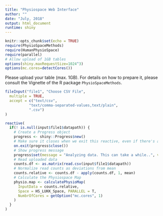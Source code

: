 ```yaml
---
title: "Physiospace Web Interface"
author: ""
date: "July, 2018"
output: html_document
runtime: shiny
---
```


```r
knitr::opts_chunk$set(echo = TRUE)
require(PhysioSpaceMethods)
require(HumanPhysioSpace)
require(parallel)
# Allow upload of 1GB tables
options(shiny.maxRequestSize=1024^3) 
options(mc.cores=detectCores())
```

Please upload your table (max. 1GB). For details on how to prepare it, please consult the
Vignette of the R package `PhysioSpaceMethods`.

```r
fileInput("file1", "Choose CSV File",
  multiple = TRUE,
  accept = c("text/csv",
           "text/comma-separated-values,text/plain",
           ".csv")
)

reactive(
  if(! is.null(input$file1$datapath)) {
    # Create a Progress object
    progress <- shiny::Progress$new()
    # Make sure it closes when we exit this reactive, even if there's an error
    on.exit(progress$close())
    # Show progress message
    progress$set(message = "Analyzing data. This can take a while..", value = 0)
    # Read uploaded data
    counts.df <- as.matrix(read.csv(input$file1$datapath))
    # Normalize read counts as deviations from mean
    counts.relative <- counts.df - apply(counts.df, 1, mean)
    # Calculate the Physiospace Map
    physio.map <- calculatePhysioMap(
      InputData = counts.relative, 
      Space = HS_LUKK_Space, PARALLEL = T, 
      NumbrOfCores = getOption("mc.cores", 1)
    )
  }
)
```
